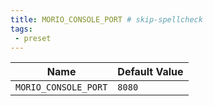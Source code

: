 ```yaml
---
title: MORIO_CONSOLE_PORT # skip-spellcheck
tags:
 - preset
---
```





<!-- MORIO_AUTO_GENERATED_CONTENT_STARTS - Manual changes made below will be overwritten skip-spellcheck -->
| Name | Default Value |
|------|---------------|
| `MORIO_CONSOLE_PORT` | `8080` |
<!-- MORIO_AUTO_GENERATED_CONTENT_ENDS - Manual changes made above will be overwritten skip-spellcheck -->
